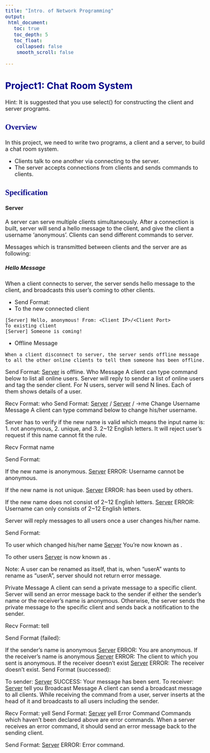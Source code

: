```yaml
---
title: "Intro. of Network Programming"
output:
 html_document:
   toc: true
   toc_depth: 5
   toc_float:
    collapsed: false
    smooth_scroll: false

---
```

<style type="text/css">

body{ /* Normal  */
      font-size: 18px;
  }
td {  /* Table  */
  
}
h1.title {
  font-size: 40px;
  color: DarkRed;
}
h1 { /* Header 1 */
  font-size: 35px;
  color: DarkBlue;
}
h2 { /* Header 2 */
    font-size: 30px;
  color: DarkBlue;
}
h3 { /* Header 3 */
  font-size: 25px;
  font-family: "Times New Roman", Times, serif;
  color: DarkBlue;
}
code.r{ /* Code block */
    font-size: 18px;
}
pre { /* Code block - determines code spacing between lines */
    font-size: 18px;
}

.thumbnail:hover {
    position:relative;
    width:1000px;
    height:auto;
    display:block;
    z-index:999;
}

</style>

## Project1: Chat Room System


Hint: It is suggested that you use select() for constructing the client and server programs.
  
### Overview
In this project, we need to write two programs, a client and a server, to build a chat room system.   

 - Clients talk to one another via connecting to the server.
 - The server accepts connections from clients and sends commands to clients.
  
### Specification
#### Server
A server can serve multiple clients simultaneously. After a connection is built, server will send a hello message to the client, and give the client a username ‘anonymous’. Clients can send different commands to server.
    
Messages which is transmitted between clients and the server are as following:

##### Hello Message
When a client connects to server, the server sends hello message to the client, and broadcasts this user’s coming to other clients.

 - Send Format:
  - To the new connected client
```console
[Server] Hello, anonymous! From: <Client IP>/<Client Port>
To existing client
[Server] Someone is coming!
```
  - Offline Message
```console
When a client disconnect to server, the server sends offline message to all the other online clients to tell them someone has been offline.
```

   


Send Format:
[Server] <USERNAME> is offline.
Who Message
A client can type command below to list all online users. Server will reply to sender a list of online users and tag the sender client. For N users, server will send N lines. Each of them shows details of a user.

Recv Format:
who
Send Format:
[Server] <USERNAME> <CLIENT IP>/<CLIENT PORT>
[Server] <SENDER USERNAME> <CLIENT IP>/<CLIENT PORT> ->me
Change Username Message
A client can type command below to change his/her username.

Server has to verify if the new name is valid which means the input name is:
1. not anonymous,
2. unique, and
3. 2~12 English letters.
It will reject user’s request if this name cannot fit the rule.

Recv Format
name <NEW USERNAME>

Send Format:

If the new name is anonymous.
[Server] ERROR: Username cannot be anonymous.

If the new name is not unique.
[Server] ERROR: <NEW USERNAME> has been used by others.

If the new name does not consist of 2~12 English letters.
[Server] ERROR: Username can only consists of 2~12 English letters.

Server will reply messages to all users once a user changes his/her name.

Send Format:

To user which changed his/her name
[Server] You're now known as <NEW USERNAME>.

To other users
[Server] <OLD USERNAME> is now known as <NEW USERNAME>.

Note:
A user can be renamed as itself, that is, when “userA” wants to rename as “userA”, server should not return error message.

Private Message
A client can send a private message to a specific client.
Server will send an error message back to the sender if either the sender’s name or the receiver’s name is anonymous. Otherwise, the server sends the private message to the specific client and sends back a notification to the sender.

Recv Format:
tell <USERNAME> <MESSAGE>

Send Format (failed):

If the sender’s name is anonymous
[Server] ERROR: You are anonymous.
If the receiver’s name is anonymous
[Server] ERROR: The client to which you sent is anonymous.
If the receiver doesn’t exist
[Server] ERROR: The receiver doesn't exist.
Send Format (successed):

To sender:
[Server] SUCCESS: Your message has been sent.
To receiver:
[Server] <SENDER USERNAME> tell you <MESSAGE>
Broadcast Message
A client can send a broadcast message to all clients.
While receiving the command from a user, server inserts <SENDER USERNAME> at the head of it and broadcasts to all users including the sender.

Recv Format:
yell <MESSAGE>
Send Format:
[Server] <SENDER USERNAME> yell <MESSAGE>
Error Command
Commands which haven’t been declared above are error commands.
When a server receives an error command, it should send an error message back to the sending client.

Send Format:
[Server] ERROR: Error command.